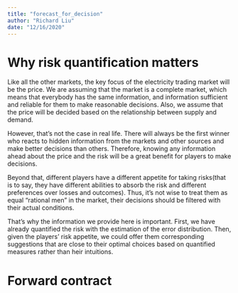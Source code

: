 ```yaml
---
title: "forecast_for_decision"
author: "Richard Liu"
date: "12/16/2020"
---
```


# Why risk quantification matters

Like all the other markets, the key focus of the electricity trading market will be the price. We are assuming that the market is a complete market, which means that everybody has the same information, and information sufficient and reliable for them to make reasonable decisions. Also, we assume that the price will be decided based on the relationship between supply and demand. 

However, that's not the case in real life. There will always be the first winner who reacts to hidden information from the markets and other sources and make better decisions than others. Therefore, knowing any information ahead about the price and the risk will be a great benefit for players to make decisions.

Beyond that, different players have a different appetite for taking risks(that is to say, they have different abilities to absorb the risk and different preferences over losses and outcomes). Thus, it's not wise to treat them as equal "rational men" in the market, their decisions should be filtered with their actual conditions. 

That's why the information we provide here is important. First, we have already quantified the risk with the estimation of the error distribution. Then, given the players' risk appetite, we could offer them corresponding suggestions that are close to their optimal choices based on quantified measures rather than heir intuitions.

# Forward contract




